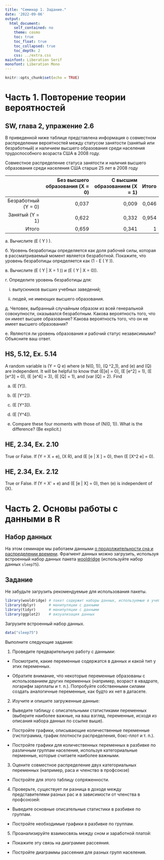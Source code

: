 ```yaml
---
title: "Семинар 1. Задание."
date: '2022-09-06'
output:  
  html_document:  
    self_contained: no  
    theme: cosmo
    toc: true
    toc_float: true
    toc_collapsed: true
    toc_depth: 2
    css: ../extra.css
mainfont: Liberation Serif
monofont: Liberation Mono
---
```


```r
knitr::opts_chunk$set(echo = TRUE)
```

# Часть 1. Повторение теории вероятностей

## SW, глава 2, упражение 2.6

В приведенной ниже таблице представлена информация о совместном распределении вероятностей между статусом занятости (занятый или безработный) и наличием высшего образования среди населения трудоспособного возраста США в 2008 году.

Совместное распределение статуса занятости и наличия высшего образования среди населения США старше 25 лет в 2008 году

|                     | Без высшего образования (X = 0) | С высшим образованием (X = 1) | Итого |
|--------------------:|--------------------------------:|------------------------------:|------:|
| Безработный (Y = 0) |                           0,037 |                         0,009 | 0,046 |
|     Занятый (Y = 1) |                           0,622 |                         0,332 | 0,954 |
|               Итого |                           0,659 |                         0,341 |     1 |

а. Вычислите \(E ( Y ) \).

б. Уровень безработицы определяется как доля рабочей силы, которая в рассматриваемый момент является безработной. Покажите, что уровень безработицы определяется как \(1 - E ( Y )\).

в. Вычислите \(E ( Y | X = 1 )\) и \(E ( Y | X = 0)\).

г. Определите уровень безработицы для:

(i) выпускников высших учебных заведений;

(ii) людей, не имеющих высшего образования.

д. Человек, выбранный случайным образом из всей генеральной совокупности, оказывался безработным. Какова вероятность того, что он имеет высшее образование? Какова вероятность того, что он не имеет высшего образования?

е. Являются ли уровень образования и рабочий статус независимыми? Объясните ваш ответ.

## HS, 5.12, Ex. 5.14

A random variable is \(Y = \sqrt Q e\) where \(e \sim N(0, 1)\), \(Q \sim \chi^2_1\), and \(e\) and \(Q\) are independent. It will be helpful to know that \(E[e] = 0\), \(E [e^2] = 1\), \(E [e^3] = 0\), \(E [e^4] = 3\), \(E [Q] = 1\), and \(var [Q] = 2\). Find

(a) \(E [Y]\).

(b) \(E [Y^2]\).

(c) \(E [Y^3]\).

(d) \(E [Y^4]\).

(e) Compare these four moments with those of \(N(0, 1)\). What is the difference? (Be explicit.)

## HE, 2.34, Ex. 2.10

True or False. If \(Y = X \beta + e\), \(X \in R\), and \(E [e | X ] = 0\), then \(E [X^2 e] = 0\).

## HE, 2.34, Ex. 2.12

True or False. If \(Y = X' \beta + e\) and \(E [e | X] = 0\), then \(e\) is independent of \(X\).


# Часть 2. Основы работы с данными в R

## Набор данных

На этом семинаре мы работаем данными [о продолжительности сна и распределении времени](https://www.rdocumentation.org/packages/wooldridge/versions/1.4-2/topics/sleep75). Фрагмент данных можно загрузить, используя встроенный набор данных пакета [wooldridge](https://www.rdocumentation.org/packages/wooldridge/versions/1.4-2) (используйте набор данных `sleep75`).

## Задание

Не забудьте загрузить рекомендуемые для использования пакеты.

```r
library(wooldridge) # пакет содержит наборы данных, используемые в учебнике Wooldridge
library(dplyr)      # манипуляции с данными
library(tidyr)      # манипуляции с данными
library(ggplot2)    # визуализация данных
```

Загрузите встроенный набор данных. 

```r
data("sleep75")
```

Выполните следующие задания: 

1. Проведите предварительную работу с данными: 

* Посмотрите, какие переменные содержатся в данных и какой тип у этих переменных. 

* Обратите внимание, что некоторые переменные образованы с использованием других переменных (например, возраст в квадрате, логарифм зарплаты и т. п.). Попробуйте собственными силами создать аналогичные переменные, как будто их нет в датасете.

2. Изучите и опишите загруженные данные: 

* Выведите таблицу с описательными статистиками переменных (выберите наиболее важные, на ваш взгляд, переменные, исходя из описания набора данных по ссылке выше).

* Постройте графики, описывающие количественные переменные (гистограмма, график плотности распределения, бокс-плот и т. п.).

* Постройте графики для количественных переменных в разбивке по различным группам населения, используя категориальные перменные, которые считаете наиболее важными. 

3. Оцените совместное распределение двух категориальных переменных (например, раса и членство в профсоюзе)

* Постройте для этого таблицу сопряженности. 

4. Проверьте, существует ли разница в доходе между представителями разных рас и в зависимости от членства в профсоюзей: 

* Выведите основные описательные статистики в разбивке по группам. 

* Постройте необходимые графики в разбивке по группам.

5. Проанализируйте взаимосвязь между сном и заработной платой: 

* Покажите эту связь на диаграмме рассеяния. 

* Постройте диаграммы рассеяния для разных групп населения. 